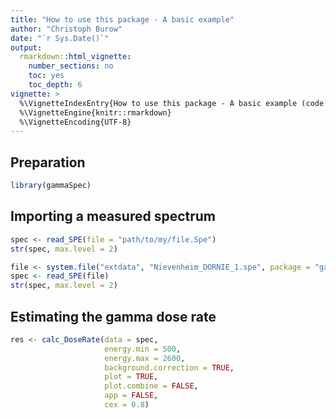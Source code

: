 ```yaml
---
title: "How to use this package - A basic example"
author: "Christoph Burow"
date: "`r Sys.Date()`"
output:
  rmarkdown::html_vignette:
    number_sections: no
    toc: yes
    toc_depth: 6
vignette: >
  %\VignetteIndexEntry{How to use this package - A basic example (code only)}
  %\VignetteEngine{knitr::rmarkdown}
  %\VignetteEncoding{UTF-8}
---
```


## Preparation

```r
library(gammaSpec)
```


## Importing a measured spectrum

```r
spec <- read_SPE(file = "path/to/my/file.Spe")
str(spec, max.level = 2)
```

```r
file <- system.file("extdata", "Nievenheim_DORNIE_1.spe", package = "gammaSpec")
spec <- read_SPE(file)
str(spec, max.level = 2)
```

## Estimating the gamma dose rate

```r
res <- calc_DoseRate(data = spec,
                     energy.min = 500,
                     energy.max = 2600,
                     background.correction = TRUE,
                     plot = TRUE,
                     plot.combine = FALSE,
                     app = FALSE,
                     cex = 0.8)
```

